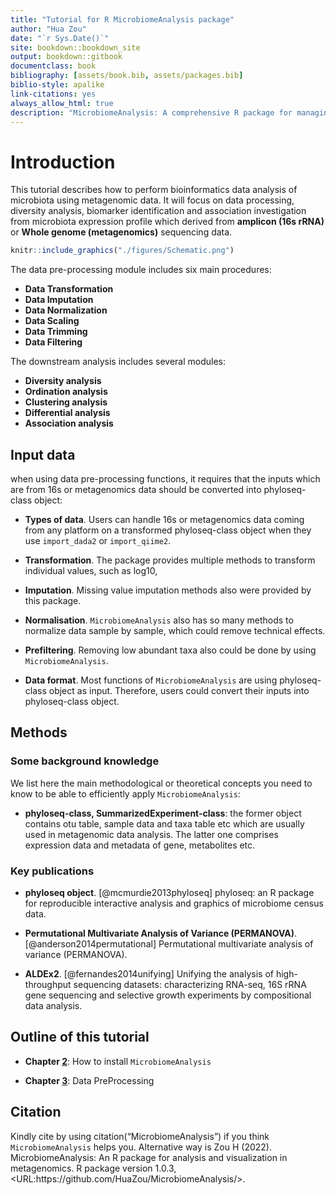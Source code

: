 ```yaml
--- 
title: "Tutorial for R MicrobiomeAnalysis package"
author: "Hua Zou"
date: "`r Sys.Date()`"
site: bookdown::bookdown_site
output: bookdown::gitbook
documentclass: book
bibliography: [assets/book.bib, assets/packages.bib]
biblio-style: apalike
link-citations: yes
always_allow_html: true
description: "MicrobiomeAnalysis: A comprehensive R package for managing and analyzing microbiome data"
---
```


# Introduction

This tutorial describes how to perform bioinformatics data analysis of microbiota using metagenomic data. It will focus on data processing, diversity analysis, biomarker identification and association investigation from microbiota expression profile which derived from **amplicon (16s rRNA)** or **Whole genome (metagenomics)** sequencing data.

```r
knitr::include_graphics("./figures/Schematic.png")
```



The data pre-processing module includes six main procedures:

+ **Data Transformation**
+ **Data Imputation**
+ **Data Normalization**
+ **Data Scaling**
+ **Data Trimming**
+ **Data Filtering**


The downstream analysis includes several modules:

+ **Diversity analysis**
+ **Ordination analysis**
+ **Clustering analysis**
+ **Differential analysis**
+ **Association analysis**


## Input data 

when using data pre-processing functions, it requires that the inputs which are from 16s or metagenomics data should be converted into phyloseq-class object:

+ **Types of data**. Users can handle 16s or metagenomics data coming from any platform on a transformed phyloseq-class object when they use `import_dada2` or `import_qiime2`.

+ **Transformation**. The package provides multiple methods to transform individual values, such as log10, 

+ **Imputation**. Missing value imputation methods also were provided by this package.

+ **Normalisation**. `MicrobiomeAnalysis` also has so many methods to normalize data sample by sample, which could remove technical effects. 

+ **Prefiltering**. Removing low abundant taxa also could be done by using `MicrobiomeAnalysis`.

+ **Data format**. Most functions of `MicrobiomeAnalysis` are using phyloseq-class object as input. Therefore, users could convert their inputs into phyloseq-class object.


## Methods


### Some background knowledge

We list here the main methodological or theoretical concepts you need to know to be able to efficiently apply `MicrobiomeAnalysis`:

+ **phyloseq-class, SummarizedExperiment-class**: the former object contains otu table, sample data and taxa table etc which are usually used in metagenomic data analysis. The latter one comprises expression data and metadata of gene, metabolites etc.


### Key publications

+ **phyloseq object**. [@mcmurdie2013phyloseq] phyloseq: an R package for reproducible interactive analysis and graphics of microbiome census data.

+ **Permutational Multivariate Analysis of Variance (PERMANOVA)**. [@anderson2014permutational] Permutational multivariate analysis of variance (PERMANOVA).

+ **ALDEx2**. [@fernandes2014unifying] Unifying the analysis of high-throughput sequencing datasets: characterizing RNA-seq, 16S rRNA gene sequencing and selective growth experiments by compositional data analysis.



## Outline of this tutorial

+ **Chapter [2](https://zouhua.top/MicrobiomeAnalysis_book/how-to-install-microbiomeanalysis.html)**: How to install `MicrobiomeAnalysis`

+ **Chapter [3](https://zouhua.top/MicrobiomeAnalysis_book/data-processing.html)**: Data PreProcessing


## Citation

Kindly cite by using citation("MicrobiomeAnalysis") if you think `MicrobiomeAnalysis` helps you. Alternative way is Zou H (2022). MicrobiomeAnalysis: An R package for analysis and visualization in metagenomics. R package version 1.0.3, <URL:https://github.com/HuaZou/MicrobiomeAnalysis/>.

